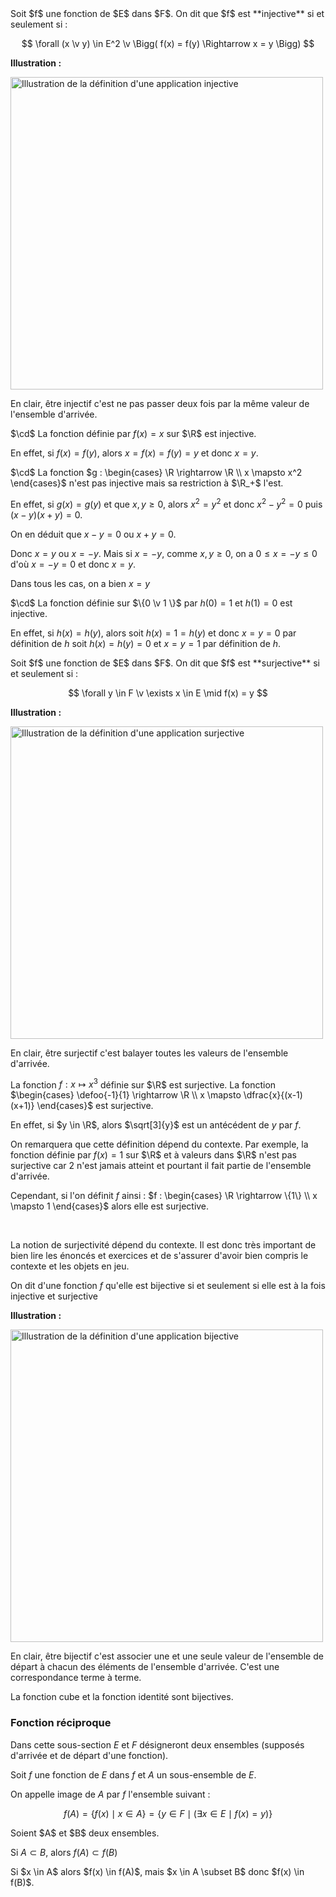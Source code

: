 

<Item type='definition' titre='injectivité'>
Soit $f$ une fonction de $E$ dans $F$. On dit que $f$ est **injective** si et seulement si :

$$
\forall (x \v y) \in E^2 \v \Bigg( f(x) = f(y) \Rightarrow x = y \Bigg) 
$$
</Item>

**Illustration :**

<img width="500" height="500" class="content-center mx-auto" src = "src/svgs/appli_injective.svg" alt="Illustration de la définition d'une application injective"/>


En clair, être injectif c'est ne pas passer deux fois par la même valeur de l'ensemble d'arrivée.

<Hideable type='exemple' titre=''>

$\cd$ La fonction définie par $f(x) = x$ sur $\R$ est injective. 

En effet, si $f(x) = f(y)$, alors $x = f(x) = f(y) = y$ et donc $x = y$.

$\cd$ La fonction $g : \begin{cases} \R \rightarrow \R \\ x \mapsto x^2 \end{cases}$ n'est pas injective mais sa restriction à $\R_+$ l'est. 

En effet, si $g(x) = g(y)$ et que $x,y \geqslant 0$, alors $x^2 = y^2$ et donc $x^2 - y^2 = 0$ puis $(x-y)(x+y)=0$. 

On en déduit que $x-y = 0$ ou $x+y = 0$. 

Donc $x = y$ ou $x = -y$. Mais si $x = -y$, comme $x,y \geqslant 0$, on a $0 \leqslant x = -y \leqslant 0$ d'où $x = -y = 0$ et donc $x = y$. 

Dans tous les cas, on a bien $x = y$

$\cd$ La fonction définie sur $\{0 \v 1 \}$ par $h(0) = 1$ et $h(1) = 0$ est injective. 

En effet, si $h(x) = h(y)$, alors soit $h(x) = 1 = h(y)$ et donc $x = y = 0$ par définition de $h$ soit $h(x) = h(y) = 0$ et $x = y = 1$ par définition de $h$. 
</Hideable>

<Item type='definition' titre='surjective'>
Soit $f$ une fonction de $E$ dans $F$. On dit que $f$ est **surjective** si et seulement si :

$$
\forall y \in F \v \exists x \in E \mid f(x) = y
$$
</Item>

**Illustration :**

<img width="500" height="500" class="content-center mx-auto" src = "src/svgs/appli_surjective.svg" alt="Illustration de la définition d'une application surjective"/>

En clair, être surjectif c'est balayer toutes les valeurs de l'ensemble d'arrivée.

<Hideable type='exemple' titre=''>

La fonction $f : x \mapsto x^3$ définie sur $\R$ est surjective. La fonction $\begin{cases} \defoo{-1}{1} \rightarrow \R \\ x \mapsto \dfrac{x}{(x-1)(x+1)} \end{cases}$ est surjective. 

En effet, si $y \in \R$, alors $\sqrt[3]{y}$ est un antécédent de $y$ par $f$.
</Hideable>

<Remarque titre=''>

On remarquera que cette définition dépend du contexte. Par exemple, la fonction définie par $f(x) = 1$ sur $\R$ et à valeurs dans $\R$ n'est pas surjective car $2$ n'est jamais atteint et pourtant il fait partie de l'ensemble d'arrivée. 

Cependant, si l'on définit $f$ ainsi : $f : \begin{cases} \R \rightarrow \{1\} \\ x \mapsto 1 \end{cases}$ alors elle est surjective. 

<br/>

La notion de surjectivité dépend du contexte. Il est donc très important de bien lire les énoncés et exercices et de s'assurer d'avoir bien compris le contexte et les objets en jeu.
</Remarque>

<Item type='definition' titre='bijective'>

On dit d'une fonction $f$ qu'elle est bijective si et seulement si elle est à la fois injective et surjective
</Item>

**Illustration :**

<img width="500" height="500" class="content-center mx-auto" src = "src/svgs/appli_bijective.svg" alt="Illustration de la définition d'une application bijective"/>

En clair, être bijectif c'est associer une et une seule valeur de l'ensemble de départ à chacun des éléments de l'ensemble d'arrivée. C'est une correspondance terme à terme.

<Hideable type='exemple' titre=''>

La fonction cube et la fonction identité sont bijectives.
</Hideable>

### Fonction réciproque
Dans cette sous-section $E$ et $F$ désigneront deux ensembles (supposés d'arrivée et de départ d'une fonction).

<Item type='definition' titre="image d'un ensemble par une fonction">

Soit $f$ une fonction de $E$ dans $f$ et $A$ un sous-ensemble de $E$. 

On appelle image de $A$ par $f$ l'ensemble suivant : 

$$
f(A) = \{ f(x) \mid x \in A \} = \{ y \in F \mid \Big( \exists x \in E \mid f(x) = y \Big) \}
$$
</Item>

<Item type='proposition' titre=''>
Soient $A$ et $B$ deux ensembles. 

Si $A \subset B$, alors $f(A) \subset f(B)$
</Item>

<Hideable type='démonstration' titre=''>
Si $x \in A$ alors $f(x) \in f(A)$, mais $x \in A \subset B$ donc $f(x) \in f(B)$.
</Hideable>
